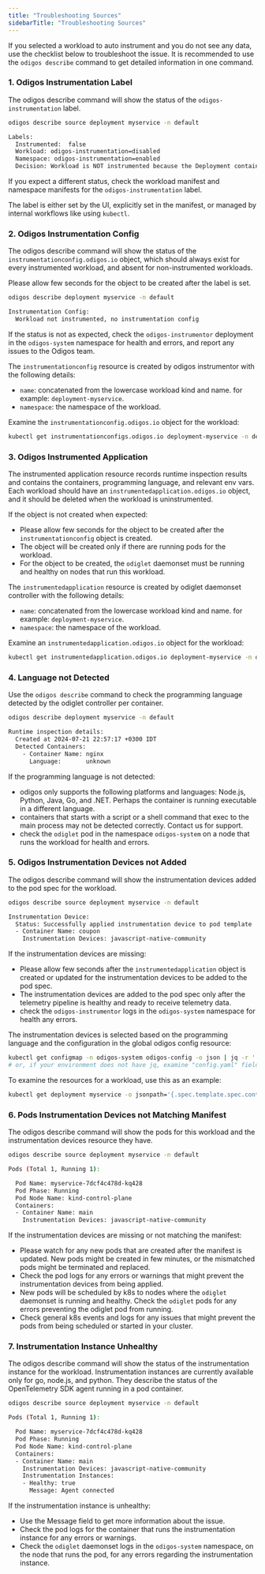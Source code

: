 ```yaml
---
title: "Troubleshooting Sources"
sidebarTitle: "Troubleshooting Sources"
---
```


If you selected a workload to auto instrument and you do not see any data, use the checklist below to troubleshoot the issue. 
It is recommended to use the `odigos describe` command to get detailed information in one command.

### 1. Odigos Instrumentation Label

The odigos describe command will show the status of the `odigos-instrumentation` label.

```bash
odigos describe source deployment myservice -n default

Labels:
  Instrumented:  false
  Workload: odigos-instrumentation=disabled
  Namespace: odigos-instrumentation=enabled
  Decision: Workload is NOT instrumented because the Deployment contains the label 'odigos-instrumentation=disabled'
```

If you expect a different status, check the workload manifest and namespace manifests for the `odigos-instrumentation` label.

The label is either set by the UI, explicitly set in the manifest, or managed by internal workflows like using `kubectl`.

### 2. Odigos Instrumentation Config

The odigos describe command will show the status of the `instrumentationconfig.odigos.io` object, 
which should always exist for every instrumented workload, and absent for non-instrumented workloads.

Please allow few seconds for the object to be created after the label is set.

```bash
odigos describe deployment myservice -n default

Instrumentation Config:
  Workload not instrumented, no instrumentation config
```

If the status is not as expected, check the `odigos-instrumentor` deployment in the `odigos-system` namespace for health and errors, and report any issues to the Odigos team.

The `instrumentationconfig` resource is created by odigos instrumentor with the following details:
- `name`: concatenated from the lowercase workload kind and name. for example: `deployment-myservice`.
- `namespace`: the namespace of the workload.

Examine the `instrumentationconfig.odigos.io` object for the workload:

```bash
kubectl get instrumentationconfigs.odigos.io deployment-myservice -n default -o yaml
```

### 3. Odigos Instrumented Application

The instrumented application resource records runtime inspection results and contains the containers, programming language, and relevant env vars.
Each workload should have an `instrumentedapplication.odigos.io` object, and it should be deleted when the workload is uninstrumented.

If the object is not created when expected:
- Please allow few seconds for the object to be created after the `instrumentationconfig` object is created.
- The object will be created only if there are running pods for the workload.
- For the object to be created, the `odiglet` daemonset must be running and healthy on nodes that run this workload.

The `instrumentedapplication` resource is created by odiglet daemonset controller with the following details:
- `name`: concatenated from the lowercase workload kind and name. for example: `deployment-myservice`.
- `namespace`: the namespace of the workload.

Examine an `instrumentedapplication.odigos.io` object for the workload:

```bash
kubectl get instrumentedapplication.odigos.io deployment-myservice -n default -o yaml
```

### 4. Language not Detected

Use the `odigos describe` command to check the programming language detected by the odiglet controller per container.

```bash
odigos describe deployment myservice -n default

Runtime inspection details:
  Created at 2024-07-21 22:57:17 +0300 IDT
  Detected Containers:
    - Container Name: nginx
      Language:       unknown
```

If the programming language is not detected:
- odigos only supports the following platforms and languages: Node.js, Python, Java, Go, and .NET. Perhaps the container is running executable in a different language.
- containers that starts with a script or a shell command that exec to the main process may not be detected correctly. Contact us for support.
- check the `odiglet` pod in the namespace `odigos-system` on a node that runs the workload for health and errors.

### 5. Odigos Instrumentation Devices not Added

The odigos describe command will show the instrumentation devices added to the pod spec for the workload.

```bash
odigos describe source deployment myservice -n default

Instrumentation Device:
  Status: Successfully applied instrumentation device to pod template
  - Container Name: coupon
    Instrumentation Devices: javascript-native-community
```

If the instrumentation devices are missing:
- Please allow few seconds after the `instrumentedapplication` object is created or updated for the instrumentation devices to be added to the pod spec.
- The instrumentation devices are added to the pod spec only after the telemetry pipeline is healthy and ready to receive telemetry data.
- check the `odigos-instrumentor` logs in the `odigos-system` namespace for health any errors.

The instrumentation devices is selected based on the programming language and the configuration in the global odigos config resource:

```bash
kubectl get configmap -n odigos-system odigos-config -o json | jq -r '.data."config.yaml"' | jq .
# or, if your environment does not have jq, examine "config.yaml" field under "data" of the configmap
```

To examine the resources for a workload, use this as an example:

```bash
kubectl get deployment myservice -o jsonpath='{.spec.template.spec.containers[*].resources.limits}'
```

### 6. Pods Instrumentation Devices not Matching Manifest

The odigos describe command will show the pods for this workload and the instrumentation devices resource they have.

```bash
odigos describe source deployment myservice -n default

Pods (Total 1, Running 1):

  Pod Name: myservice-7dcf4c478d-kq428
  Pod Phase: Running
  Pod Node Name: kind-control-plane
  Containers:
  - Container Name: main
    Instrumentation Devices: javascript-native-community
```

If the instrumentation devices are missing or not matching the manifest:
- Please watch for any new pods that are created after the manifest is updated. New pods might be created in few minutes, or the mismatched pods might be terminated and replaced.
- Check the pod logs for any errors or warnings that might prevent the instrumentation devices from being applied.
- New pods will be scheduled by k8s to nodes where the `odiglet` daemonset is running and healthy. Check the `odiglet` pods for any errors preventing the odiglet pod from running.
- Check general k8s events and logs for any issues that might prevent the pods from being scheduled or started in your cluster.

### 7. Instrumentation Instance Unhealthy

The odigos describe command will show the status of the instrumentation instance for the workload.
Instrumentation instances are currently available only for go, node.js, and python.
They describe the status of the OpenTelemetry SDK agent running in a pod container.

```bash
odigos describe source deployment myservice -n default

Pods (Total 1, Running 1):

  Pod Name: myservice-7dcf4c478d-kq428
  Pod Phase: Running
  Pod Node Name: kind-control-plane
  Containers:
  - Container Name: main
    Instrumentation Devices: javascript-native-community
    Instrumentation Instances:
    - Healthy: true
      Message: Agent connected
```

If the instrumentation instance is unhealthy:
- Use the Message field to get more information about the issue.
- Check the pod logs for the container that runs the instrumentation instance for any errors or warnings.
- Check the `odiglet` daemonset logs in the `odigos-system` namespace, on the node that runs the pod, for any errors regarding the instrumentation instance.
